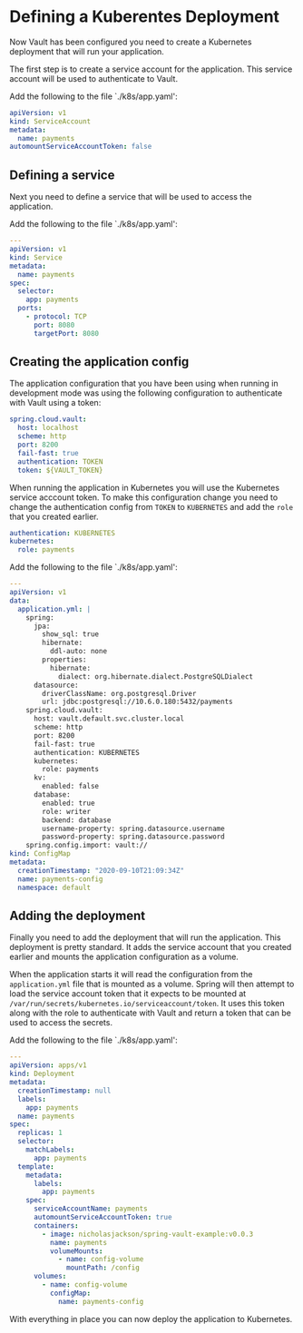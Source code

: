 # Defining a Kuberentes Deployment

Now Vault has been configured you need to create a Kubernetes deployment that
will run your application.

The first step is to create a service account for the application.  This service
account will be used to authenticate to Vault.

Add the following to the file `./k8s/app.yaml':

```yaml
apiVersion: v1
kind: ServiceAccount
metadata:
  name: payments
automountServiceAccountToken: false
```

## Defining a service

Next you need to define a service that will be used to access the application.

Add the following to the file `./k8s/app.yaml':

```yaml
---
apiVersion: v1
kind: Service
metadata:
  name: payments
spec:
  selector:
    app: payments
  ports:
    - protocol: TCP
      port: 8080
      targetPort: 8080
```

## Creating the application config

The application configuration that you have been using when running in development
mode was using the following configuration to authenticate with Vault using a
token:

```yaml
spring.cloud.vault:
  host: localhost
  scheme: http
  port: 8200
  fail-fast: true
  authentication: TOKEN
  token: ${VAULT_TOKEN}
```

When running the application in Kubernetes you will use the Kubernetes 
service acccount token. To make this configuration change you need to change
the authentication config from `TOKEN` to `KUBERNETES` and add the `role` that
you created earlier.

```yaml
authentication: KUBERNETES
kubernetes:
  role: payments
```

Add the following to the file `./k8s/app.yaml':

```yaml
---
apiVersion: v1
data:
  application.yml: |
    spring:
      jpa:
        show_sql: true
        hibernate:
          ddl-auto: none
        properties:
          hibernate:
            dialect: org.hibernate.dialect.PostgreSQLDialect
      datasource:
        driverClassName: org.postgresql.Driver
        url: jdbc:postgresql://10.6.0.180:5432/payments
    spring.cloud.vault:
      host: vault.default.svc.cluster.local
      scheme: http
      port: 8200
      fail-fast: true
      authentication: KUBERNETES
      kubernetes:
        role: payments
      kv:
        enabled: false
      database:
        enabled: true
        role: writer
        backend: database
        username-property: spring.datasource.username
        password-property: spring.datasource.password
    spring.config.import: vault://
kind: ConfigMap
metadata:
  creationTimestamp: "2020-09-10T21:09:34Z"
  name: payments-config
  namespace: default
```

## Adding the deployment

Finally you need to add the deployment that will run the application.
This deployment is pretty standard. It adds the service account that you
created earlier and mounts the application configuration as a volume.

When the application starts it will read the configuration from the
`application.yml` file that is mounted as a volume.  Spring will then attempt
to load the service account token that it expects to be mounted at 
`/var/run/secrets/kubernetes.io/serviceaccount/token`.  It uses this token
along with the role to authenticate with Vault and return a token that can
be used to access the secrets.

Add the following to the file `./k8s/app.yaml':

```yaml
---
apiVersion: apps/v1
kind: Deployment
metadata:
  creationTimestamp: null
  labels:
    app: payments
  name: payments 
spec:
  replicas: 1
  selector:
    matchLabels:
      app: payments
  template:
    metadata:
      labels:
        app: payments
    spec:
      serviceAccountName: payments 
      automountServiceAccountToken: true
      containers:
        - image: nicholasjackson/spring-vault-example:v0.0.3
          name: payments
          volumeMounts:
            - name: config-volume
              mountPath: /config
      volumes:
        - name: config-volume
          configMap:
            name: payments-config
```

With everything in place you can now deploy the application to Kubernetes.